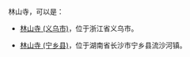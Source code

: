 林山寺，可以是：
*[[林山寺_(义乌市)|林山寺 (义乌市)]]，位于浙江省义乌市。

*[[林山寺_(宁乡县)|林山寺 (宁乡县)]]，位于湖南省长沙市宁乡县流沙河镇。

{{disambig|Cat=三字地名消歧义}}